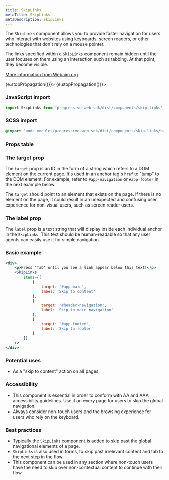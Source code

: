 ```yaml
---
title: SkipLinks
metaTitle: SkipLinks
metaDescription: SkipLinks
---
```



<div class="component-intro">

The `SkipLinks` component allows you to provide faster navigation for users who interact with websites using keyboards, screen readers, or other technologies that don't rely on a mouse pointer.

The links specified within a `SkipLinks` component remain hidden until the user focuses on them using an interaction such as tabbing. At that point, they become visible.

[More information from Webaim.org](http://webaim.org/techniques/skipnav/)

</div>

<div onClick={(e) => {e.stopPropagation()}}>
<Tabs activeIndex={0} className="devcenter">
<TabsPanel title="Code" onClick={(e) => {e.stopPropagation()}}>

### JavaScript import

```jsx
import SkipLinks from 'progressive-web-sdk/dist/components/skip-links'
```

### SCSS import

```scss
@import 'node_modules/progressive-web-sdk/dist/components/skip-links/base';
```

### Props table

<PropsTable propMetaData={props.componentMetadata.childrenComponentProp} />

### The target prop

The `target` prop is an ID in the form of a string which refers to a DOM element on the current page. It's used in an anchor tag's `href` to "jump" to the DOM element. For example, refer to `#app-navigation` or `#app-footer` in the next example below.

The `target` should point to an element that exists on the page. If there is no element on the page, it could result in an unexpected and confusing user experience for non-visual users, such as screen reader users.

### The label prop

The `label` prop is a text string that will display inside each individual anchor in the `SkipLinks`. This text should be human-readable so that any user agents can easily use it for simple navigation.

### Basic example

```jsx react-live=true
<div>
    <p>Press "Tab" until you see a link appear below this text!</p>
    <SkipLinks
        items={[
            {
                target: '#app-main',
                label: 'Skip to content'
            },
            {
                target: '#header-navigation',
                label: 'Skip to main navigation'
            },
            {
                target: '#app-footer',
                label: 'Skip to footer'
            }
        ]}
    />
</div>
```

</TabsPanel>
<TabsPanel title="Design" class="markdown">

### Potential uses

-   As a "skip to content" action on all pages.

### Accessibility

-   This component is essential in order to conform with AA and AAA accessibility guidelines. Use it on every page for users to skip the global navigation.
-   Always consider non-touch users and the browsing experience for users who rely on the keyboard.

### Best practices

-   Typically the `SkipLinks` component is added to skip past the global navigational elements of a page.
-   `SkipLinks` is also used in forms, to skip past irrelevant content and tab to the next step in the flow.
-   This component can be used in any section where non-touch users have the need to skip over non-contextual content to continue with their flow.

</TabsPanel>
</Tabs>
</div>
